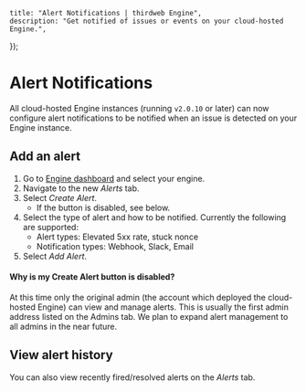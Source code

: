 
	title: "Alert Notifications | thirdweb Engine",
	description: "Get notified of issues or events on your cloud-hosted Engine.",
});

# Alert Notifications

All cloud-hosted Engine instances (running `v2.0.10` or later) can now configure alert notifications to be notified when an issue is detected on your Engine instance.

## Add an alert

1. Go to [Engine dashboard](https://thirdweb.com/team/~/~/engine) and select your engine.
1. Navigate to the new *Alerts* tab.
1. Select *Create Alert*.
    - If the button is disabled, see below.
1. Select the type of alert and how to be notified. Currently the following are supported:
    - Alert types: Elevated 5xx rate, stuck nonce
    - Notification types: Webhook, Slack, Email
1. Select *Add Alert*.

<DocImage
	src={AddAlertImage}
	alt="Add alert"
	className="max-w-[500px] mx-auto"
/>

#### Why is my Create Alert button is disabled?

At this time only the original admin (the account which deployed the cloud-hosted Engine) can view and manage alerts. This is usually the first admin address listed on the Admins tab. We plan to expand alert management to all admins in the near future.

## View alert history

You can also view recently fired/resolved alerts on the *Alerts* tab.

<DocImage
	src={RecentAlertsImage}
	alt="Recent alerts"
	className="max-w-[700px] mx-auto"
/>